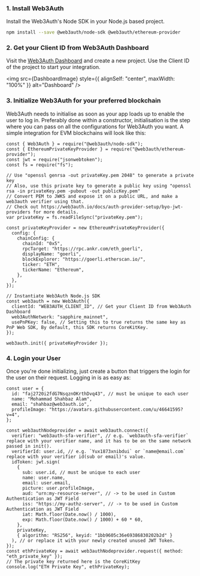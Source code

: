 
### 1. Install Web3Auth

Install the Web3Auth's Node SDK in your Node.js based project.

```bash npm2yarn
npm install --save @web3auth/node-sdk @web3auth/ethereum-provider
```

### 2. Get your Client ID from Web3Auth Dashboard

Visit the [Web3Auth Dashboard](https://dashboard.web3auth.io) and create a new project. Use the Client ID of the project to start your integration.

<img src={DashboardImage} style={{ alignSelf: "center", maxWidth: "100%" }} alt="Dashboard" />

### 3. Initialize Web3Auth for your preferred blockchain

Web3Auth needs to initialise as soon as your app loads up to enable the user to log in. Preferably done within a constructor, initialisation is the
step where you can pass on all the configurations for Web3Auth you want. A simple integration for EVM blockchains will look like this:

```tsx
const { Web3Auth } = require("@web3auth/node-sdk");
const { EthereumPrivateKeyProvider } = require("@web3auth/ethereum-provider");
const jwt = require("jsonwebtoken");
const fs = require("fs");

// Use "openssl genrsa -out privateKey.pem 2048" to generate a private key
// Also, use this private key to generate a public key using "openssl rsa -in privateKey.pem -pubout -out publicKey.pem"
// Convert PEM to JWKS and expose it on a public URL, and make a web3auth verifier using that.
// Check out https://web3auth.io/docs/auth-provider-setup/byo-jwt-providers for more details.
var privateKey = fs.readFileSync("privateKey.pem");

const privateKeyProvider = new EthereumPrivateKeyProvider({
  config: {
    chainConfig: {
      chainId: "0x5",
      rpcTarget: "https://rpc.ankr.com/eth_goerli",
      displayName: "goerli",
      blockExplorer: "https://goerli.etherscan.io/",
      ticker: "ETH",
      tickerName: "Ethereum",
    },
  },
});

// Instantiate Web3Auth Node.js SDK
const web3auth = new Web3Auth({
  clientId: "WEB3AUTH_CLIENT_ID", // Get your Client ID from Web3Auth Dashboard
  web3AuthNetwork: "sapphire_mainnet",
  usePnPKey: false, // Setting this to true returns the same key as PnP Web SDK, By default, this SDK returns CoreKitKey.
});

web3auth.init({ privateKeyProvider });
```

### 4. Login your User

Once you're done initializing, just create a button that triggers the login for the user on their request. Logging in is as easy as:

```tsx
const user = {
  id: "faj2720i2fdG7NsqznOKrthDvq43", // must be unique to each user
  name: "Mohammad Shahbaz Alam",
  email: "shahbaz@web3auth.io",
  profileImage: "https://avatars.githubusercontent.com/u/46641595?v=4",
};

const web3authNodeprovider = await web3auth.connect({
  verifier: "web3auth-sfa-verifier", // e.g. `web3auth-sfa-verifier` replace with your verifier name, and it has to be on the same network passed in init().
  verifierId: user.id, // e.g. `Yux1873xnibdui` or `name@email.com` replace with your verifier id(sub or email)'s value.
  idToken: jwt.sign(
    {
      sub: user.id, // must be unique to each user
      name: user.name,
      email: user.email,
      picture: user.profileImage,
      aud: "urn:my-resource-server", // -> to be used in Custom Authentication as JWT Field
      iss: "https://my-authz-server", // -> to be used in Custom Authentication as JWT Field
      iat: Math.floor(Date.now() / 1000),
      exp: Math.floor(Date.now() / 1000) + 60 * 60,
    },
    privateKey,
    { algorithm: "RS256", keyid: "1bb9605c36e69386830202b2d" }
  ), // or replace it with your newly created unused JWT Token.
});
const ethPrivateKey = await web3authNodeprovider.request({ method: "eth_private_key" });
// The private key returned here is the CoreKitKey
console.log("ETH Private Key", ethPrivateKey);
```
